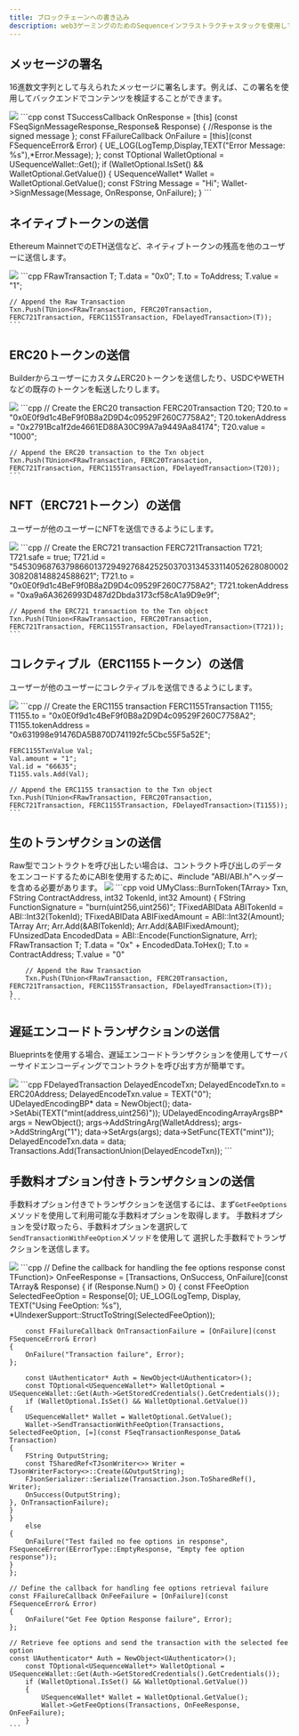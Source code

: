 ```yaml
---
title: ブロックチェーンへの書き込み
description: web3ゲーミングのためのSequenceインフラストラクチャスタックを使用してブロックチェーンに書き込むためのUnreal SDK APIのドキュメント。
---
```


## メッセージの署名

16進数文字列として与えられたメッセージに署名します。例えば、この署名を使用してバックエンドでコンテンツを検証することができます。

<Tabs>
  <Tab title="Blueprint">
    <Frame caption="Sign Message">
      <img src="/images/unreal/sign_message.png" />
    </Frame>
  </Tab>

  <Tab title="C++">
    ```cpp
    const TSuccessCallback<FSeqSignMessageResponse_Response> OnResponse = [this] (const FSeqSignMessageResponse_Response& Response)
    {
        //Response is the signed message
    };
    const FFailureCallback OnFailure = [this](const FSequenceError& Error)
    {
        UE_LOG(LogTemp,Display,TEXT("Error Message: %s"),*Error.Message);
    };
    const TOptional<USequenceWallet*> WalletOptional = USequenceWallet::Get();
    if (WalletOptional.IsSet() && WalletOptional.GetValue())
    {
        USequenceWallet* Wallet = WalletOptional.GetValue();
        const FString Message = "Hi";
        Wallet->SignMessage(Message, OnResponse, OnFailure);
    }
    ```
  </Tab>
</Tabs>

## ネイティブトークンの送信

Ethereum MainnetでのETH送信など、ネイティブトークンの残高を他のユーザーに送信します。

<Tabs>
  <Tab title="Blueprint">
    <Frame caption="Send Native Token">
      <img src="/images/unreal/send_native_token.png" />
    </Frame>
  </Tab>

  <Tab title="C++">
    ```cpp
    FRawTransaction T;
    T.data = "0x0";
    T.to = ToAddress;
    T.value = "1";

    // Append the Raw Transaction
    Txn.Push(TUnion<FRawTransaction, FERC20Transaction, FERC721Transaction, FERC1155Transaction, FDelayedTransaction>(T));
    ```
  </Tab>
</Tabs>

## ERC20トークンの送信

BuilderからユーザーにカスタムERC20トークンを送信したり、USDCやWETHなどの既存のトークンを転送したりします。

<Tabs>
  <Tab title="Blueprint">
    <Frame caption="Send Erc20">
      <img src="/images/unreal/send_erc20.png" />
    </Frame>
  </Tab>

  <Tab title="C++">
    ```cpp
    // Create the ERC20 transaction
    FERC20Transaction T20;
    T20.to = "0x0E0f9d1c4BeF9f0B8a2D9D4c09529F260C7758A2";
    T20.tokenAddress = "0x2791Bca1f2de4661ED88A30C99A7a9449Aa84174";
    T20.value = "1000";

    // Append the ERC20 transaction to the Txn object
    Txn.Push(TUnion<FRawTransaction, FERC20Transaction, FERC721Transaction, FERC1155Transaction, FDelayedTransaction>(T20));
    ```
  </Tab>
</Tabs>

## NFT（ERC721トークン）の送信

ユーザーが他のユーザーにNFTを送信できるようにします。

<Tabs>
  <Tab title="Blueprint">
    <Frame caption="Send Erc721">
      <img src="/images/unreal/send_erc721.png" />
    </Frame>
  </Tab>

  <Tab title="C++">
    ```cpp
    // Create the ERC721 transaction
    FERC721Transaction T721;
    T721.safe = true;
    T721.id = "54530968763798660137294927684252503703134533114052628080002308208148824588621";
    T721.to = "0x0E0f9d1c4BeF9f0B8a2D9D4c09529F260C7758A2";
    T721.tokenAddress = "0xa9a6A3626993D487d2Dbda3173cf58cA1a9D9e9f";

    // Append the ERC721 transaction to the Txn object
    Txn.Push(TUnion<FRawTransaction, FERC20Transaction, FERC721Transaction, FERC1155Transaction, FDelayedTransaction>(T721));
    ```
  </Tab>
</Tabs>

## コレクティブル（ERC1155トークン）の送信

ユーザーが他のユーザーにコレクティブルを送信できるようにします。

<Tabs>
  <Tab title="Blueprint">
    <Frame caption="Send Erc1155">
      <img src="/images/unreal/send_erc1155.png" />
    </Frame>
  </Tab>

  <Tab title="C++">
    ```cpp
    // Create the ERC1155 transaction
    FERC1155Transaction T1155;
    T1155.to = "0x0E0f9d1c4BeF9f0B8a2D9D4c09529F260C7758A2";
    T1155.tokenAddress = "0x631998e91476DA5B870D741192fc5Cbc55F5a52E";

    FERC1155TxnValue Val;
    Val.amount = "1";
    Val.id = "66635";
    T1155.vals.Add(Val);

    // Append the ERC1155 transaction to the Txn object
    Txn.Push(TUnion<FRawTransaction, FERC20Transaction, FERC721Transaction, FERC1155Transaction, FDelayedTransaction>(T1155));
    ```
  </Tab>
</Tabs>

## 生のトランザクションの送信

<Note>
  Raw型でコントラクトを呼び出したい場合は、コントラクト呼び出しのデータをエンコードするためにABIを使用するために、#include "ABI/ABI.h"ヘッダーを含める必要があります。
</Note>

<Tabs>
  <Tab title="Blueprint">
    <Frame caption="Send Raw Transaction">
      <img src="/images/unreal/send_raw_transaction.png" />
    </Frame>
  </Tab>

  <Tab title="C++">
    ```cpp
    void UMyClass::BurnToken(TArray<TUnion<FRawTransaction, FERC20Transaction, FERC721Transaction, FERC1155Transaction, FDelayedTransaction>> Txn, FString ContractAddress, int32 TokenId, int32 Amount)
    {
        FString FunctionSignature = "burn(uint256,uint256)";
        TFixedABIData ABITokenId = ABI::Int32(TokenId);
        TFixedABIData ABIFixedAmount = ABI::Int32(Amount);
        TArray<ABIEncodeable*> Arr;
        Arr.Add(&ABITokenId);
        Arr.Add(&ABIFixedAmount);
        FUnsizedData EncodedData = ABI::Encode(FunctionSignature, Arr);
        FRawTransaction T;
        T.data = "0x" + EncodedData.ToHex();
        T.to = ContractAddress;
        T.value = "0"

        // Append the Raw Transaction
        Txn.Push(TUnion<FRawTransaction, FERC20Transaction, FERC721Transaction, FERC1155Transaction, FDelayedTransaction>(T));
    }
    ```
  </Tab>
</Tabs>

## 遅延エンコードトランザクションの送信

Blueprintsを使用する場合、遅延エンコードトランザクションを使用してサーバーサイドエンコーディングでコントラクトを呼び出す方が簡単です。

<Tabs>
  <Tab title="Blueprint">
    <Frame caption="Delayed Encode">
      <img src="/images/unreal/delayed_encode.png" />
    </Frame>
  </Tab>

  <Tab title="C++">
    ```cpp
    FDelayedTransaction DelayedEncodeTxn;
    DelayedEncodeTxn.to = ERC20Address;
    DelayedEncodeTxn.value = TEXT("0");
    UDelayedEncodingBP* data = NewObject<UDelayedEncodingBP>();
    data->SetAbi(TEXT("mint(address,uint256)"));
    UDelayedEncodingArrayArgsBP* args = NewObject<UDelayedEncodingArrayArgsBP>();
    args->AddStringArg(WalletAddress);
    args->AddStringArg("1");
    data->SetArgs(args);
    data->SetFunc(TEXT("mint"));
    DelayedEncodeTxn.data = data;
    Transactions.Add(TransactionUnion(DelayedEncodeTxn));
    ```
  </Tab>
</Tabs>

## 手数料オプション付きトランザクションの送信

手数料オプション付きでトランザクションを送信するには、まず`GetFeeOptions`メソッドを使用して利用可能な手数料オプションを取得します。
手数料オプションを受け取ったら、手数料オプションを選択して`SendTransactionWithFeeOption`メソッドを使用して
選択した手数料でトランザクションを送信します。

<Tabs>
  <Tab title="Blueprint">
    <Frame caption="Transaction Fee Options">
      <img src="/images/unreal/transaction_fee_options.png" />
    </Frame>
  </Tab>

  <Tab title="C++">
    ```cpp
    // Define the callback for handling the fee options response
    const TFunction<void(TArray<FFeeOption>)> OnFeeResponse = [Transactions, OnSuccess, OnFailure](const TArray<FFeeOption>& Response)
    {
        if (Response.Num() > 0)
    {
        const FFeeOption SelectedFeeOption = Response[0];
        UE_LOG(LogTemp, Display, TEXT("Using FeeOption: %s"), *UIndexerSupport::StructToString(SelectedFeeOption));

        const FFailureCallback OnTransactionFailure = [OnFailure](const FSequenceError& Error)
    {
        OnFailure("Transaction failure", Error);
    };

        const UAuthenticator* Auth = NewObject<UAuthenticator>();
        const TOptional<USequenceWallet*> WalletOptional = USequenceWallet::Get(Auth->GetStoredCredentials().GetCredentials());
        if (WalletOptional.IsSet() && WalletOptional.GetValue())
    {
        USequenceWallet* Wallet = WalletOptional.GetValue();
        Wallet->SendTransactionWithFeeOption(Transactions, SelectedFeeOption, [=](const FSeqTransactionResponse_Data& Transaction)
    {
        FString OutputString;
        const TSharedRef<TJsonWriter<>> Writer = TJsonWriterFactory<>::Create(&OutputString);
        FJsonSerializer::Serialize(Transaction.Json.ToSharedRef(), Writer);
        OnSuccess(OutputString);
    }, OnTransactionFailure);
    }
    }
        else
    {
        OnFailure("Test failed no fee options in response", FSequenceError(EErrorType::EmptyResponse, "Empty fee option response"));
    }
    };

    // Define the callback for handling fee options retrieval failure
    const FFailureCallback OnFeeFailure = [OnFailure](const FSequenceError& Error)
    {
        OnFailure("Get Fee Option Response failure", Error);
    };

    // Retrieve fee options and send the transaction with the selected fee option
    const UAuthenticator* Auth = NewObject<UAuthenticator>();
        const TOptional<USequenceWallet*> WalletOptional = USequenceWallet::Get(Auth->GetStoredCredentials().GetCredentials());
        if (WalletOptional.IsSet() && WalletOptional.GetValue())
        {
            USequenceWallet* Wallet = WalletOptional.GetValue();
            Wallet->GetFeeOptions(Transactions, OnFeeResponse, OnFeeFailure);
        }
    ```
  </Tab>
</Tabs>
